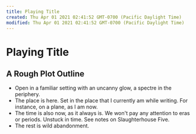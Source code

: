 ```yaml
---
title: Playing Title
created: Thu Apr 01 2021 02:41:52 GMT-0700 (Pacific Daylight Time)
modified: Thu Apr 01 2021 02:41:52 GMT-0700 (Pacific Daylight Time)
---
```

# Playing Title

## A Rough Plot Outline

- Open in a familiar setting with an uncanny glow, a spectre in the periphery.
- The place is here. Set in the place that I currently am while writing. For instance, on a plane, as I am now.
- The time is also now, as it always is. We won't pay any attention to eras or periods. Unstuck in time. See notes on Slaughterhouse Five.
- The rest is wild abandonment.


